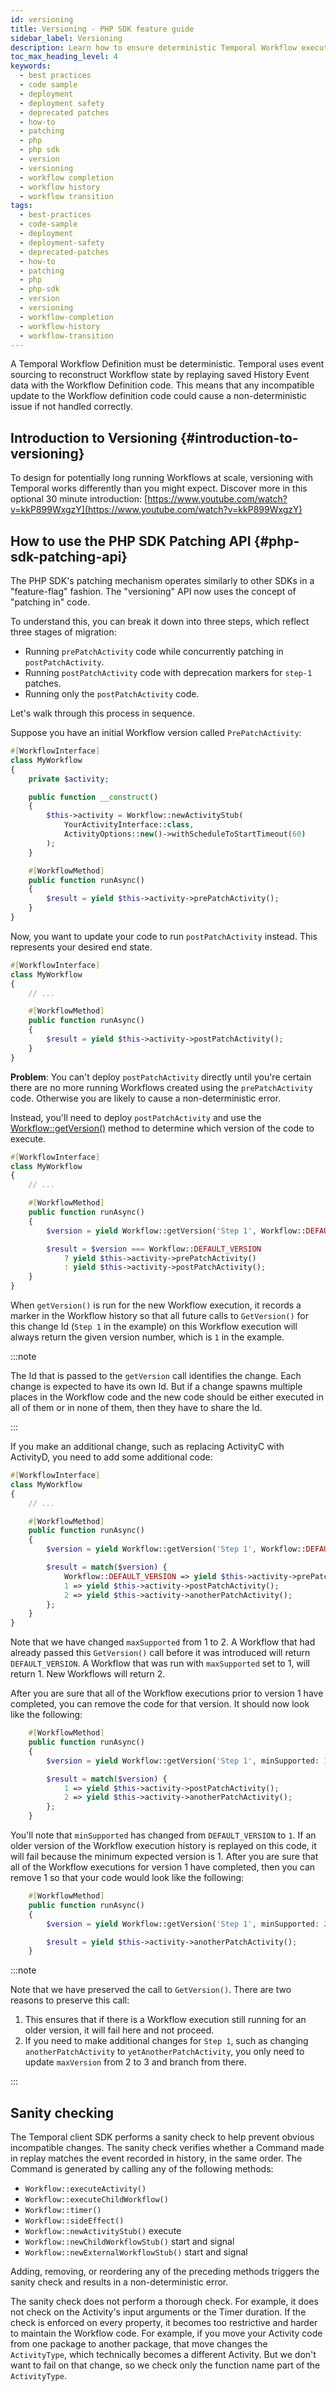 ```yaml
---
id: versioning
title: Versioning - PHP SDK feature guide
sidebar_label: Versioning
description: Learn how to ensure deterministic Temporal Workflow execution and safely deploy updates using the PHP SDK's patching and Worker Versioning APIs, for scalable long-running Workflows.
toc_max_heading_level: 4
keywords:
  - best practices
  - code sample
  - deployment
  - deployment safety
  - deprecated patches
  - how-to
  - patching
  - php
  - php sdk
  - version
  - versioning
  - workflow completion
  - workflow history
  - workflow transition
tags:
  - best-practices
  - code-sample
  - deployment
  - deployment-safety
  - deprecated-patches
  - how-to
  - patching
  - php
  - php-sdk
  - version
  - versioning
  - workflow-completion
  - workflow-history
  - workflow-transition
---
```


A Temporal Workflow Definition must be deterministic.
Temporal uses event sourcing to reconstruct Workflow state by replaying saved History Event data with the Workflow Definition code.
This means that any incompatible update to the Workflow definition code could cause a non-deterministic
issue if not handled correctly.

## Introduction to Versioning {#introduction-to-versioning}

To design for potentially long running Workflows at scale, versioning with Temporal works differently than you might expect.
Discover more in this optional 30 minute introduction: [https://www.youtube.com/watch?v=kkP899WxgzY](https://www.youtube.com/watch?v=kkP899WxgzY)

## How to use the PHP SDK Patching API {#php-sdk-patching-api}

The PHP SDK's patching mechanism operates similarly to other SDKs in a "feature-flag" fashion. 
The "versioning" API now uses the concept of "patching in" code.

To understand this, you can break it down into three steps, which reflect three stages of migration:

- Running `prePatchActivity` code while concurrently patching in `postPatchActivity`.
- Running `postPatchActivity` code with deprecation markers for `step-1` patches.
- Running only the `postPatchActivity` code.

Let's walk through this process in sequence.

Suppose you have an initial Workflow version called `PrePatchActivity`:

```php
#[WorkflowInterface]
class MyWorkflow
{
    private $activity;

    public function __construct()
    {
        $this->activity = Workflow::newActivityStub(
            YourActivityInterface::class,
            ActivityOptions::new()->withScheduleToStartTimeout(60)
        );
    }

    #[WorkflowMethod]
    public function runAsync()
    {
        $result = yield $this->activity->prePatchActivity();
    }
}
```

Now, you want to update your code to run `postPatchActivity` instead. This represents your desired end state.

```php
#[WorkflowInterface]
class MyWorkflow
{
    // ...

    #[WorkflowMethod]
    public function runAsync()
    {
        $result = yield $this->activity->postPatchActivity();
    }
}
```

**Problem**: You can't deploy `postPatchActivity` directly until you're certain there are no more running Workflows created using the `prePatchActivity` code.
Otherwise you are likely to cause a non-deterministic error.

Instead, you'll need to deploy `postPatchActivity` and use the [Workflow::getVersion()](https://php.temporal.io/classes/Temporal-Workflow.html#method_getVersion) method to determine which version of the code to execute.

```php
#[WorkflowInterface]
class MyWorkflow
{
    // ...

    #[WorkflowMethod]
    public function runAsync()
    {
        $version = yield Workflow::getVersion('Step 1', Workflow::DEFAULT_VERSION, 1);

        $result = $version === Workflow::DEFAULT_VERSION
            ? yield $this->activity->prePatchActivity()
            : yield $this->activity->postPatchActivity();
    }
}
```

When `getVersion()` is run for the new Workflow execution, it records a marker in the Workflow history so that all future calls to `GetVersion()` for this change Id (`Step 1` in the example) on this Workflow execution will always return the given version number, which is `1` in the example.

:::note

The Id that is passed to the `getVersion` call identifies the change. Each change is expected to have its own Id. But if a change spawns multiple places in the Workflow code and the new code should be either executed in all of them or in none of them, then they have to share the Id.

:::

If you make an additional change, such as replacing ActivityC with ActivityD, you need to add some additional code:

```php
#[WorkflowInterface]
class MyWorkflow
{
    // ...

    #[WorkflowMethod]
    public function runAsync()
    {
        $version = yield Workflow::getVersion('Step 1', Workflow::DEFAULT_VERSION, maxSupported: 2);

        $result = match($version) {
            Workflow::DEFAULT_VERSION => yield $this->activity->prePatchActivity()
            1 => yield $this->activity->postPatchActivity();
            2 => yield $this->activity->anotherPatchActivity();
        };
    }
}
```

Note that we have changed `maxSupported` from 1 to 2. A Workflow that had already passed this `GetVersion()` call before it was introduced will return `DEFAULT_VERSION`. A Workflow that was run with `maxSupported` set to 1, will return 1. New Workflows will return 2.

After you are sure that all of the Workflow executions prior to version 1 have completed, you can remove the code for that version. It should now look like the following:

```php
    #[WorkflowMethod]
    public function runAsync()
    {
        $version = yield Workflow::getVersion('Step 1', minSupported: 1, maxSupported: 2);

        $result = match($version) {
            1 => yield $this->activity->postPatchActivity();
            2 => yield $this->activity->anotherPatchActivity();
        };
    }
```

You'll note that `minSupported` has changed from `DEFAULT_VERSION` to `1`. If an older version of the Workflow execution history is replayed on this code, it will fail because the minimum expected version is 1. After you are sure that all of the Workflow executions for version 1 have completed, then you can remove 1 so that your code would look like the following:

```php
    #[WorkflowMethod]
    public function runAsync()
    {
        $version = yield Workflow::getVersion('Step 1', minSupported: 2, maxSupported: 2);

        $result = yield $this->activity->anotherPatchActivity();
    }
```

:::note

Note that we have preserved the call to `GetVersion()`. There are two reasons to preserve this call:

1. This ensures that if there is a Workflow execution still running for an older version, it will fail here and not proceed.
2. If you need to make additional changes for `Step 1`, such as changing `anotherPatchActivity` to `yetAnotherPatchActivity`, you only need to update `maxVersion` from 2 to 3 and branch from there.

:::

## Sanity checking

The Temporal client SDK performs a sanity check to help prevent obvious incompatible changes.
The sanity check verifies whether a Command made in replay matches the event recorded in history, in the same order.
The Command is generated by calling any of the following methods:

- `Workflow::executeActivity()`
- `Workflow::executeChildWorkflow()`
- `Workflow::timer()`
- `Workflow::sideEffect()`
- `Workflow::newActivityStub()` execute
- `Workflow::newChildWorkflowStub()` start and signal
- `Workflow::newExternalWorkflowStub()` start and signal

Adding, removing, or reordering any of the preceding methods triggers the sanity check and results in a non-deterministic error.

The sanity check does not perform a thorough check.
For example, it does not check on the Activity's input arguments or the Timer duration.
If the check is enforced on every property, it becomes too restrictive and harder to maintain the Workflow code.
For example, if you move your Activity code from one package to another package, that move changes the `ActivityType`, which technically becomes a different Activity.
But we don't want to fail on that change, so we check only the function name part of the `ActivityType`.
